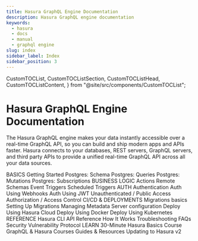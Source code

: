 ```yaml
---
title: Hasura GraphQL Engine Documentation
description: Hasura GraphQL engine documentation
keywords:
  - hasura
  - docs
  - manual
  - graphql engine
slug: index
sidebar_label: Index
sidebar_position: 3
---
```



  CustomTOCList,
  CustomTOCListSection,
  CustomTOCListHead,
  CustomTOCListContent,
} from "@site/src/components/CustomTOCList";

# Hasura GraphQL Engine Documentation

The Hasura GraphQL engine makes your data instantly accessible over a
real-time GraphQL API, so you can build and ship modern apps and APIs
faster. Hasura connects to your databases, REST servers, GraphQL
servers, and third party APIs to provide a unified real-time GraphQL API
across all your data sources.


<CustomTOCList>
  <CustomTOCListSection>
    <CustomTOCListHead>BASICS</CustomTOCListHead>
    <CustomTOCListContent>
      <VersionedLink to="/graphql/core/getting-started/index">Getting Started</VersionedLink>
      <VersionedLink to="/graphql/core/databases/postgres/schema/index">Postgres: Schema</VersionedLink>
      <VersionedLink to="/graphql/core/databases/postgres/queries/index">Postgres: Queries</VersionedLink>
      <VersionedLink to="/graphql/core/databases/postgres/mutations/index">Postgres: Mutations</VersionedLink>
      <VersionedLink to="/graphql/core/databases/postgres/subscriptions/index">Postgres: Subscriptions</VersionedLink>
    </CustomTOCListContent>
  </CustomTOCListSection>
  <CustomTOCListSection>
    <CustomTOCListHead>BUSINESS LOGIC</CustomTOCListHead>
    <CustomTOCListContent>
      <VersionedLink to="/graphql/core/actions/index">Actions</VersionedLink>
      <VersionedLink to="/graphql/core/remote-schemas/index">Remote Schemas</VersionedLink>
      <VersionedLink to="/graphql/core/event-triggers/index">Event Triggers</VersionedLink>
      <VersionedLink to="/graphql/core/scheduled-triggers/index">Scheduled Triggers</VersionedLink>
    </CustomTOCListContent>
  </CustomTOCListSection>
  <CustomTOCListSection>
    <CustomTOCListHead>AUTH</CustomTOCListHead>
    <CustomTOCListContent>
      <VersionedLink to="/graphql/core/auth/authentication/index">Authentication</VersionedLink>
      <VersionedLink to="/graphql/core/auth/authentication/webhook">Auth Using Webhooks</VersionedLink>
      <VersionedLink to="/graphql/core/auth/authentication/jwt">Auth Using JWT</VersionedLink>
      <VersionedLink to="/graphql/core/auth/authentication/unauthenticated-access">Unauthenticated / Public Access</VersionedLink>
      <VersionedLink to="/graphql/core/auth/authorization/index">Authorization / Access Control</VersionedLink>
    </CustomTOCListContent>
  </CustomTOCListSection>
  <CustomTOCListSection>
    <CustomTOCListHead>CI/CD & DEPLOYMENTS</CustomTOCListHead>
    <CustomTOCListContent>
      <VersionedLink to="/graphql/core/migrations/index">Migrations basics</VersionedLink>
      <VersionedLink to="/graphql/core/migrations/migrations-setup">Setting Up Migrations</VersionedLink>
      <VersionedLink to="/graphql/core/migrations/manage-metadata">Managing Metadata</VersionedLink>
      <VersionedLink to="/graphql/core/deployment/graphql-engine-flags/index">Server configuration</VersionedLink>
      <VersionedLink to="/graphql/cloud/index">Deploy Using Hasura Cloud</VersionedLink>
      <VersionedLink to="/graphql/core/deployment/deployment-guides/docker">Deploy Using Docker</VersionedLink>
      <VersionedLink to="/graphql/core/deployment/deployment-guides/kubernetes">Deploy Using Kubernetes</VersionedLink>
    </CustomTOCListContent>
  </CustomTOCListSection>
  <CustomTOCListSection>
    <CustomTOCListHead>REFERENCE</CustomTOCListHead>
    <CustomTOCListContent>
      <VersionedLink to="/graphql/core/hasura-cli/index">Hasura CLI</VersionedLink>
      <VersionedLink to="/graphql/core/api-reference/index">API Reference</VersionedLink>
      <VersionedLink to="/graphql/core/how-it-works/index">How It Works</VersionedLink>
      <VersionedLink to="/graphql/core/troubleshooting/index">Troubleshooting</VersionedLink>
      <VersionedLink to="/graphql/core/faq/index">FAQs</VersionedLink>
      <VersionedLink to="/graphql/core/security-disclosure/index">Security Vulnerability Protocol</VersionedLink>
    </CustomTOCListContent>
  </CustomTOCListSection>
  <CustomTOCListSection>
    <CustomTOCListHead>LEARN</CustomTOCListHead>
    <CustomTOCListContent>
      <Link to="https://hasura.io/learn/graphql/hasura/introduction/" target="_blank">30-Minute Hasura Basics Course</Link>
      <Link to="https://hasura.io/learn/" target="_blank">GraphQL & Hasura Courses</Link>
      <VersionedLink to="/graphql/core/guides/index">Guides & Resources</VersionedLink>
      <VersionedLink to="/graphql/core/guides/upgrade-hasura-v2">Updating to Hasura v2</VersionedLink>
    </CustomTOCListContent>
  </CustomTOCListSection>
</CustomTOCList>
